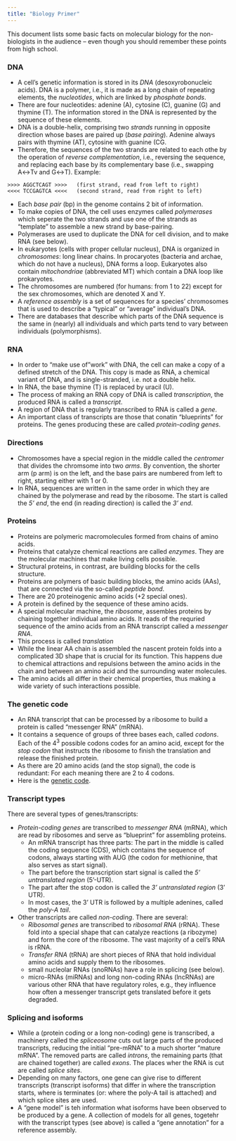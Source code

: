 ```yaml
---
title: "Biology Primer"
---
```


This document lists some basic facts on molecular biology for the non-biologists in the audience -- even though you should remember these points from high school.

### DNA

- A cell's genetic information is stored in its *DNA* (desoxyrobonucleic acids). DNA is a polymer, i.e., it is made as a long chain of repeating elements, the *nucleotides*, which are linked by *phosphate bonds*. 
- There are four nucleotides: adenine (A), cytosine (C), guanine (G) and thymine (T). The information stored in the DNA is represented by the sequence of these elements. 
- DNA is a double-helix, comprising two *strands* running in opposite direction whose bases are paired up (*base pairing*). Adenine always pairs with thymine (AT), cytosine with guanine (CG.
- Therefore, the sequences of the two strands are related to each othe by the operation of *reverse complementation*, i.e., reversing the sequence, and replacing each base by its complementary base (i.e., swapping A↔Tv and G↔T). Example:
```
>>>> AGGCTCAGT >>>>   (first strand, read from left to right)
<<<< TCCGAGTCA <<<<   (second strand, read from right to left)
```
- Each *base pair* (bp) in the genome contains 2 bit of information.
- To make copies of DNA, the cell uses enzymes called *polymerases* which seperate the two strands and use one of the strands as "template" to assemble a new strand by base-pairing.
- Polymerases are used to duplicate the DNA for cell division, and to make RNA (see below).
- In eukaryotes (cells with proper cellular nucleus), DNA is organized in *chromosomes*: long linear chains. In procaryotes (bacteria and archae, which do not have a nucleus), DNA forms a loop. Eukaryotes also contain *mitochondriae* (abbreviated MT) which contain a DNA loop like prokaryotes.
- The chromosomes are numbered (for humans: from 1 to 22) except for the sex chromosomes, which are denoted X and Y.
- A *reference assembly* is a set of sequences for a species' chromosomes that is used to describe a "typical" or "average" individual's DNA.
- There are databases that describe which parts of the DNA sequence is the same in (nearly) all individuals and which parts tend to vary between individuals (polymorphisms).

### RNA

- In order to "make use of "work" with DNA, the cell can make a copy of a defined stretch of the DNA. This copy is made as RNA, a chemical variant of DNA, and is single-stranded, i.e. not a double helix.
- In RNA, the base thymine (T) is replaced by uracil (U).
- The process of making an RNA copy of DNA is called *transcription*, the produced RNA is called a *transcript*.
- A region of DNA that is regularly transcribed to RNA is called a *gene*.
- An important class of transcripts are those that conatin "blueprints" for proteins. The genes producing these are called *protein-coding genes*.

### Directions

- Chromosomes have a special region in the middle called the *centromer* that divides the chromsome into two *arms*. By convention, the shorter arm (p arm) is on the left, and the base pairs are numbered from left to right, starting either with 1 or 0.
- In RNA, sequences are written in the same order in which they are chained by the polymerase and read by the ribosome. The start is called the *5' end*, the end (in reading direction) is called the *3' end*. 

### Proteins

- Proteins are polymeric macromolecules formed from chains of amino acids.
- Proteins that catalyze chemical reactions are called *enzymes*. They are the molecular machines that make living cells possible.
- Structural proteins, in contrast, are building blocks for the cells structure.
- Proteins are polymers of basic building blocks, the amino acids (AAs), that are connected via the so-called *peptide bond*. 
- There are 20 proteinogenic amino acids (+2 special ones).
- A protein is defined by the sequence of these amino acids. 
- A special molecular machine, the *ribosome*, assembles proteins by chaining together individual amino acids. It reads of the requried sequence of the amino acids from an RNA transcript called a *messenger RNA*.
- This process is called *translation*
- While the linear AA chain is assembled the nascent protein folds into a complicated 3D shape that is crucial for its function. This happens due to chemical attractions and repulsions between the amino acids in the chain and between an amino acid and the surrounding water molecules.
- The amino acids all differ in their chemical properties, thus making a wide variety of such interactions possible.

### The genetic code

- An RNA transcript that can be processed by a ribosome to build a protein is called "messenger RNA" (mRNA). 
- It contains a sequence of groups of three bases each, called *codons*. Each of the $4^3$ possible codons codes for an amino acid, except for the *stop codon* that instructs the ribosome to finish the translation and release the finished protein.
- As there are 20 amino acids (and the stop signal), the code is redundant: For each meaning there are 2 to 4 codons.
- Here is the [genetic code](https://en.wikipedia.org/wiki/Genetic_code).

### Transcript types

There are several types of genes/transcripts:

- *Protein-coding genes* are transcribed to *messenger RNA* (mRNA), which are read by ribosomes and serve as "blueprint" for assembling proteins.
    - An mRNA transcript has three parts: The part in the middle is called the coding sequence (CDS), which contains the sequence of codons, always starting with AUG (the codon for methionine, that also serves as start signal).
    - The part before the transcription start signal is called the *5' untranslated region* (5'-UTR).
    - The part after the stop codon is called the *3' untranslated region* (3' UTR).
    - In most cases, the 3' UTR is followed by a multiple adenines, called the *poly-A tail*.
- Other transcripts are called *non-coding*. There are several:
    - *Ribosomal genes* are transcribed to *ribosomal RNA* (rRNA). These fold into a special shape that can catalyze reactions (a ribozyme) and form the core of the ribosome. The vast majority of a cell's RNA is rRNA.
    - *Transfer RNA* (tRNA) are short pieces of RNA that hold individual amino acids and supply them to the ribosomes.
    - small nucleolar RNAs (snoRNAs) have a role in splicing (see below).
    - micro-RNAs (miRNAs) and long non-coding RNAs (lncRNAs) are various other RNA that have regulatory roles, e.g., they influence how often a messenger  transcript gets translated before it gets degraded.

### Splicing and isoforms

- While a (protein coding or a long non-coding) gene is transcribed, a machinery called the *spliceosome* cuts out large parts of the produced transcripts, reducing the initial "pre-mRNA" to a much shorter "mature mRNA". The removed parts are called *introns*, the remaining parts (that are chained together) are called *exons*. The places wher the RNA is cut are called *splice sites*.
- Depending on many factors, one gene can give rise to different transcripts (transcript isoforms) that differ in where the transcription starts, where is terminates (or: where the poly-A tail is attached) and which splice sites are used.
- A "gene model" is teh information what isoforms have been observed to be produced by a gene. A collection of models for all genes, togetehr with the transcript types (see above) is called a "gene annotation" for a reference assembly.
